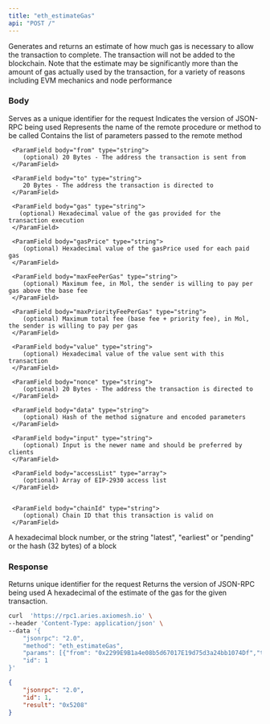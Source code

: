 ```yaml
---
title: "eth_estimateGas"
api: "POST /"
---
```


Generates and returns an estimate of how much gas is necessary to allow the transaction to complete. The transaction will not be added to the blockchain. Note that the estimate may be significantly more than the amount of gas actually used by the transaction, for a variety of reasons including EVM mechanics and node performance


### Body

<ParamField body="id" type="number" placeholder="1">
  Serves as a unique identifier for the request
</ParamField>

<ParamField body="jsonrpc" type="string" placeholder="2.0">
  Indicates the version of JSON-RPC being used
</ParamField>

<ParamField body="method" type="string" placeholder="eth_estimateGas">
  Represents the name of the remote procedure or method to be called
</ParamField>

<ParamField body="params" type="array">
  Contains the list of parameters passed to the remote method

  <Expandable title="TRANSACTION CALL ARGS">
  
     <ParamField body="from" type="string">
        (optional) 20 Bytes - The address the transaction is sent from
     </ParamField>

     <ParamField body="to" type="string">
        20 Bytes - The address the transaction is directed to
     </ParamField>

     <ParamField body="gas" type="string">
       (optional) Hexadecimal value of the gas provided for the transaction execution
     </ParamField>

     <ParamField body="gasPrice" type="string">
        (optional) Hexadecimal value of the gasPrice used for each paid gas
     </ParamField>

     <ParamField body="maxFeePerGas" type="string">
        (optional) Maximum fee, in Mol, the sender is willing to pay per gas above the base fee
     </ParamField>

     <ParamField body="maxPriorityFeePerGas" type="string">
        (optional) Maximum total fee (base fee + priority fee), in Mol, the sender is willing to pay per gas
     </ParamField>

     <ParamField body="value" type="string">
        (optional) Hexadecimal value of the value sent with this transaction
     </ParamField>

     <ParamField body="nonce" type="string">
        (optional) 20 Bytes - The address the transaction is directed to
     </ParamField>

     <ParamField body="data" type="string">
        (optional) Hash of the method signature and encoded parameters
     </ParamField>

     <ParamField body="input" type="string">
        (optional) Input is the newer name and should be preferred by clients
     </ParamField>

     <ParamField body="accessList" type="array">
        (optional) Array of EIP-2930 access list
     </ParamField>


     <ParamField body="chainId" type="string">
        (optional) Chain ID that this transaction is valid on
     </ParamField>

  </Expandable>

   <Expandable title="Block">
        <ParamField body="block" type="string">
        A hexadecimal block number, or the string "latest", "earliest" or "pending" or the hash (32 bytes) of a block
     </ParamField>
   </Expandable>
</ParamField>

### Response

<ResponseField name="id" type="number">
  Returns unique identifier for the request 
</ResponseField>

<ResponseField name="jsonrpc" type="string">
  Returns the version of JSON-RPC being used
</ResponseField>

<ResponseField name="gasUsed" type="string">
  A hexadecimal of the estimate of the gas for the given transaction.
</ResponseField>

<RequestExample>

```bash Example Request
curl  'https://rpc1.aries.axiomesh.io' \
--header 'Content-Type: application/json' \
--data '{
    "jsonrpc": "2.0",
    "method": "eth_estimateGas",
    "params": [{"from": "0x2299E9B1a4e08b5d67017E19d75d3a24bb1074Df","to": "0xc7f999b83af6df9e67d0a37ee7e900bf38b3d013","value": "0x5f5e100"}, "latest"],
    "id": 1
}'
```

</RequestExample>

<ResponseExample>

```json Response
{
    "jsonrpc": "2.0",
    "id": 1,
    "result": "0x5208"
}
```

</ResponseExample>